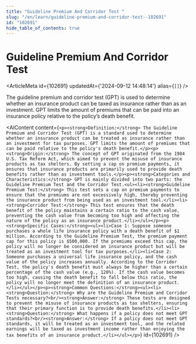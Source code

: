 ```yaml
---
title: "Guideline Premium And Corridor Test "
slug: "/en/learn/guideline-premium-and-corridor-test--102691"
id: "102691"
hide_table_of_contents: true
---
```



# Guideline Premium And Corridor Test 

<ArticleMeta id={102691} updatedAt={'2024-09-12 14:48:14'} alias={`[]`} />
<div className='border-solid border-b border-t-0 my-4 border-[var(--ifm-color-gray-300)]' />

The guideline premium and corridor test (GPT) is used to determine whether an insurance product can be taxed as insurance rather than as an investment. GPT limits the amount of premiums that can be paid into an insurance policy relative to the policy’s death benefit.

<AIContent content={`<p><strong>Definition:</strong> The Guideline Premium and Corridor Test (GPT) is a standard used to determine whether an insurance product can be treated as insurance rather than an investment for tax purposes. GPT limits the amount of premiums that can be paid relative to the policy's death benefit.</p><p><strong>Origin:</strong> The concept of GPT originated from the 1984 U.S. Tax Reform Act, which aimed to prevent the misuse of insurance products as tax shelters. By setting a cap on premium payments, it ensures that insurance products are primarily used to provide death benefits rather than as investment tools.</p><p><strong>Categories and Characteristics:</strong> GPT is mainly divided into two parts: the Guideline Premium Test and the Corridor Test.<ul><li><strong>Guideline Premium Test:</strong> This test sets a cap on premium payments to ensure that the premiums are not excessively high, thereby preventing the insurance product from being used as an investment tool.</li><li><strong>Corridor Test:</strong> This test ensures that the death benefit of the policy maintains a certain ratio to the cash value, preventing the cash value from becoming too high and affecting the nature of the policy as an insurance product.</li></ul></p><p><strong>Specific Cases:</strong><ul><li>Case 1: Suppose someone purchases a whole life insurance policy with a death benefit of $1 million. According to the Guideline Premium Test, the premium payment cap for this policy is $500,000. If the premiums exceed this cap, the policy will no longer be considered an insurance product but will be treated as an investment tool for tax purposes.</li><li>Case 2: Someone purchases a universal life insurance policy, and the cash value of the policy increases annually. According to the Corridor Test, the policy's death benefit must always be higher than a certain percentage of the cash value (e.g., 120%). If the cash value becomes too high, causing the death benefit to fall below this ratio, the policy will no longer meet the definition of an insurance product.</li></ul></p><p><strong>Common Questions:</strong><ul><li><strong>Question:</strong> Why are the Guideline Premium and Corridor Tests necessary?<br/><strong>Answer:</strong> These tests are designed to prevent the misuse of insurance products as tax shelters, ensuring that their primary function is to provide death benefits.</li><li><strong>Question:</strong> What happens if a policy does not meet GPT standards?<br/><strong>Answer:</strong> If a policy does not meet GPT standards, it will be treated as an investment tool, and the related earnings will be taxed as investment income rather than enjoying the tax benefits of an insurance product.</li></ul></p>`} id={102691} />
